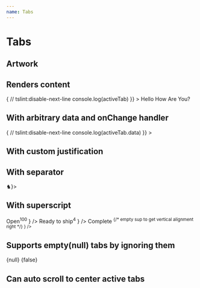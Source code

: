 ```yaml
---
name: Tabs
---
```



# Tabs

## Artwork

<Playground>
  <Tabs>
    <Tab name="Overview" />
    <Tab name="CV" />
    <Tab name="Shows" />
    <Tab name="Auction Results" />
    <Tab name="Articles" />
    <Tab name="Related Artists" />
  </Tabs>
</Playground>

## Renders content

<Playground>
  <Tabs
    initialTabIndex={1}
    onChange={activeTab => {
      // tslint:disable-next-line
      console.log(activeTab)
    }}
  >
    <Tab name="Hello">Hello</Tab>
    <Tab name="How">How</Tab>
    <Tab name="Are">Are</Tab>
    <Tab name="You?">You?</Tab>
  </Tabs>
</Playground>

## With arbitrary data and onChange handler

<Playground>
  <Tabs
    onChange={activeTab => {
      // tslint:disable-next-line
      console.log(activeTab.data)
    }}
  >
    <Tab data={{ target: "#about" }} name="About" />
    <Tab data={{ target: "#pricing" }} name="Pricing" />
    <Tab data={{ target: "#condition" }} name="Condition" />
  </Tabs>
</Playground>

## With custom justification

<Playground>
  <Tabs justifyContent="center">
    <Tab name="About" />
    <Tab name="Pricing" />
    <Tab name="Condition" />
  </Tabs>
</Playground>

## With separator

<Playground>
  <Tabs justifyContent="center" separator={<Box mx={1}>♞</Box>}>
    <Tab name="About" />
    <Tab name="Pricing" />
    <Tab name="Condition" />
  </Tabs>
</Playground>

## With superscript

<Playground>
  <Tabs justifyContent="center">
    <Tab
      name={
        <>
          Open<Sup>100</Sup>
        </>
      }
    />
    <Tab
      name={
        <>
          Ready to ship<Sup>4</Sup>
        </>
      }
    />
    <Tab
      name={
        <>
          Complete
          <Sup />
          {/* empty sup to get vertical alignment right */}
        </>
      }
    />
  </Tabs>
</Playground>

## Supports empty(null) tabs by ignoring them

<Playground>
  <Tabs>
    {null}
    {false}
    <Tab name="Pricing" />
  </Tabs>
</Playground>

## Can auto scroll to center active tabs

<Playground>
  <Tabs autoScroll>
    <Tab name="Pricing" />
    <Tab name="Rainbows" />
    <Tab name="Unicorns" />
    <Tab name="Falafel" />
    <Tab name="Delorean" />
    <Tab name="Po-ta-toes" />
    <Tab name="Jesuits" />
    <Tab name="Mastadon" />
    <Tab name="Funicular" />
    <Tab name="DiCaprio" />
    <Tab name="Fathomable" />
    <Tab name="Shiny" />
    <Tab name="Cyprus" />
    <Tab name="UMass" />
    <Tab name="Skiing" />
    <Tab name="Liver" />
    <Tab name="Magazine" />
  </Tabs>
</Playground>
